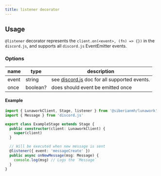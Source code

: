 ```yaml
---
title: listener decorator
---
```


## Usage

`@listener` decorator represents the `client.on(<event>, (fn) => {})` in the
`discord.js`, and supports all `discord.js` EventEmitter events.

### Options

| name  | type     | description                                                                                            |
| ----- | -------- | ------------------------------------------------------------------------------------------------------ |
| event | string   | see [discord.js](https://discord.js.org/#/docs/main/stable/class/Client) doc for all supported events. |
| once  | boolean? | does should event be emitted once                                                                      |

#### Example

```typescript
import { LunaworkClient, Stage, listener } from '@siberianmh/lunawork'
import { Message } from 'discord.js'

export class ExampleStage extends Stage {
  public constructor(client: LunaworkClient) {
    super(client)
  }

  // Will be executed when new message is sent
  @listener({ event: 'messageCreate' })
  public async onNewMessage(msg: Message) {
    console.log(msg) // Logs the `Message`
  }
}
```
